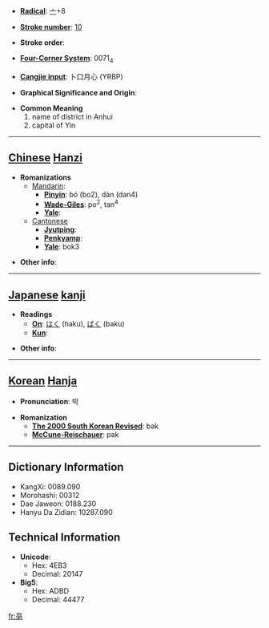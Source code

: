 * '''[[Wiktionary:Chinese radical index| Radical]]''': [[Wiktionary:Chinese radical index 亠|亠]]+8

* '''[[Wiktionary:Chinese total strokes index|Stroke number]]''': [[Wiktionary:Chinese total strokes index 10|10]]

* '''Stroke order''': 

* '''[[Wiktionary:Chinese four corner index|Four-Corner System]]''': 0071<sub>4</sub>

* '''[[Wiktionary:Chinese Cangjie index|Cangjie input]]''': 卜口月心 (YRBP)

* '''Graphical Significance and Origin''': 

* '''Common Meaning'''
*#name of district in Anhui
*# capital of Yin


----

== [[Chinese]] [[Hanzi]] ==

* '''Romanizations'''
** [[Mandarin]]:
*** '''[[Pinyin]]''': bó (bo2), dàn (dan4)
*** '''[[Wade-Giles]]''': po<sup>2</sup>, tan<sup>4</sup>
*** '''[[Yale]]''': 
**[[Cantonese]]
***'''[[Jyutping]]''':
***'''[[Penkyamp]]''': 
***'''[[Yale]]''': bok3

* '''Other info''': 

----

== [[Japanese]] [[kanji]] ==

* '''Readings'''
** '''[[On]]''': [[はく]] (haku), [[ばく]] (baku)
** '''[[Kun]]''': 

* '''Other info''':  

----

== [[Korean]] [[Hanja]] ==

* '''Pronunciation''': 박

* '''Romanization'''
** '''[[The 2000 South Korean Revised Romanization|The 2000 South Korean Revised]]''': bak
** '''[[McCune-Reischauer]]''': pak

----

== Dictionary Information ==

* KangXi: 0089.090
* Morohashi: 00312
* Dae Jaweon: 0188.230
* Hanyu Da Zidian: 10287.090

== Technical Information ==

* '''Unicode''':
** Hex: 4EB3
** Decimal: 20147
* '''Big5''':
** Hex: ADBD
** Decimal: 44477

[[fr:亳]]